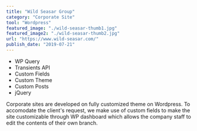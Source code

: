 ```yaml
---
title: "Wild Seasar Group"
category: "Corporate Site"
tool: "Wordpress"
featured_image: "./wild-seasar-thumb1.jpg"
featured_image2: "./wild-seasar-thumb2.jpg"
url: "https://www.wild-seasar.com/"
publish_date: "2019-07-21"
---
```


* WP Query 
* Transients API
* Custom Fields
* Custom Theme
* Custom Posts
* jQuery

Corporate sites are developed on fully customized theme on Wordpress.
To accomodate the client's request, we make use of custom fields to make the site customizable through WP dashboard which
allows the company staff to edit the contents of their own branch. 
